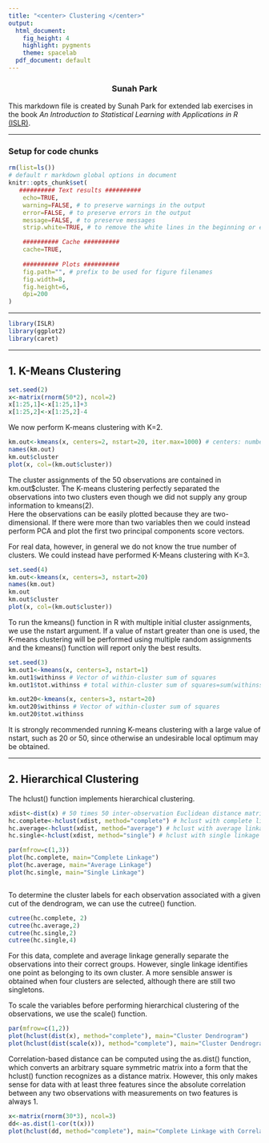 ```yaml
---
title: "<center> Clustering </center>"
output:
  html_document:
    fig_height: 4
    highlight: pygments
    theme: spacelab
  pdf_document: default
---
```

<center> <h3> Sunah Park </center>

This markdown file is created by Sunah Park for extended lab exercises in the book _An Introduction to Statistical Learning with Applications in R_ [(ISLR)](https://www-bcf.usc.edu/~gareth/ISL/ISLR%20First%20Printing.pdf). 


* * *

### Setup for code chunks
```r
rm(list=ls())
# default r markdown global options in document
knitr::opts_chunk$set(
   ########## Text results ##########
    echo=TRUE, 
    warning=FALSE, # to preserve warnings in the output 
    error=FALSE, # to preserve errors in the output
    message=FALSE, # to preserve messages
    strip.white=TRUE, # to remove the white lines in the beginning or end of a source chunk in the output 

    ########## Cache ##########
    cache=TRUE,
   
    ########## Plots ##########
    fig.path="", # prefix to be used for figure filenames
    fig.width=8,
    fig.height=6,
    dpi=200
)
```



* * * 
```r
library(ISLR)
library(ggplot2)
library(caret)
```


* * *
## __1. K-Means Clustering__
```r
set.seed(2)
x<-matrix(rnorm(50*2), ncol=2)
x[1:25,1]<-x[1:25,1]+3
x[1:25,2]<-x[1:25,2]-4
```

We now perform K-means clustering with K=2. 
```r
km.out<-kmeans(x, centers=2, nstart=20, iter.max=1000) # centers: number of clusters, iter.max: maximum number of iteration, nstart: number of random sets
names(km.out)
km.out$cluster
plot(x, col=(km.out$cluster))
```

The cluster assignments of the 50 observations are contained in km.out$cluster. The K-means clustering perfectly separated the observations into two clusters even though we did not supply any group information to kmeans(2).  
Here the observations can be easily plotted because they are two-dimensional. If there were more than two variables then we could instead perform PCA and plot the first two principal components score vectors.

For real data, however, in general we do not know the true number of clusters. We could instead have performed K-Means clustering with K=3.
```r
set.seed(4)
km.out<-kmeans(x, centers=3, nstart=20)
names(km.out)
km.out
km.out$cluster
plot(x, col=(km.out$cluster))
```

To run the kmeans() function in R with multiple initial cluster assignments, we use the nstart argument. If a value of nstart greater than one is used, the K-means clustering will be performed using multiple random assignments and the kmeans() function will report only the best results.
```r
set.seed(3)
km.out1<-kmeans(x, centers=3, nstart=1)
km.out1$withinss # Vector of within-cluster sum of squares
km.out1$tot.withinss # total within-cluster sum of squares=sum(withinss)

km.out20<-kmeans(x, centers=3, nstart=20)
km.out20$withinss # Vector of within-cluster sum of squares
km.out20$tot.withinss
```
It is strongly recommended running K-means clustering with a large value of nstart, such as 20 or 50, since otherwise an undesirable local optimum may be obtained. 


* * *
## __2. Hierarchical Clustering__
The hclust() function implements hierarchical clustering. 
```r
xdist<-dist(x) # 50 times 50 inter-observation Euclidean distance matrix
hc.complete<-hclust(xdist, method="complete") # hclust with complete linkage
hc.average<-hclust(xdist, method="average") # hclust with average linkage
hc.single<-hclust(xdist, method="single") # hclust with single linkage

par(mfrow=c(1,3))
plot(hc.complete, main="Complete Linkage")
plot(hc.average, main="Average Linkage")
plot(hc.single, main="Single Linkage")



```

To determine the cluster labels for each observation associated with a given cut of the dendrogram, we can use the cutree() function.
```r
cutree(hc.complete, 2)
cutree(hc.average,2)
cutree(hc.single,2)
cutree(hc.single,4)
```
For this data, complete and average linkage generally separate the observations into their correct groups. However, single linkage identifies one point as belonging to its own cluster. A more sensible answer is obtained when four clusters are selected, although there are still two singletons.

To scale the variables before performing hierarchical clustering of the observations, we use the scale() function.
```r
par(mfrow=c(1,2))
plot(hclust(dist(x), method="complete"), main="Cluster Dendrogram")
plot(hclust(dist(scale(x)), method="complete"), main="Cluster Dendrogram after scaling")
```

Correlation-based distance can be computed using the as.dist() function, which converts an arbitrary square symmetric matrix into a form that the hclust() function recognizes as a distance matrix. However, this only makes sense for data with at least three features since the absolute correlation between any two observations with measurements on two features is always 1. 
```r
x<-matrix(rnorm(30*3), ncol=3)
dd<-as.dist(1-cor(t(x)))
plot(hclust(dd, method="complete"), main="Complete Linkage with Correlation-based distance")
```